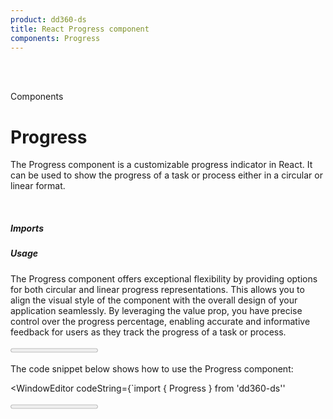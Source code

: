 ```yaml
---
product: dd360-ds
title: React Progress component
components: Progress
---
```


<br />
<br />

<Label>Components</Label>

# <span name="floating-nav">Progress</span>

The Progress component is a customizable progress indicator in React. It can be used to show 
the progress of a task or process either in a circular or linear format.

<br />

##### <span name="floating-nav">Imports</span>

<WindowEditor codeString="import { Progress } from 'dd360-ds'" />
<WindowEditor codeString="import Progress from 'dd360-ds/Progress'" />

##### <span name="floating-nav">Usage</span>

The Progress component offers exceptional flexibility by providing options for both circular 
and linear progress representations. This allows you to align the visual style of the component 
with the overall design of your application seamlessly. By leveraging the value prop, you have 
precise control over the progress percentage, enabling accurate and informative feedback for 
users as they track the progress of a task or process.

<ContainerComponentDoc>
  <Progress value={60} />
</ContainerComponentDoc>

The code snippet below shows how to use the Progress component:

<WindowEditor
    codeString={`import { Progress } from 'dd360-ds''

<Progress value={60} />
`}/>

<br />

##### <span name="floating-nav">Progress circle</span>

The Progress Circle component is a circular representation of the progress indicator. It can be 
implemented by specifying the type prop as 'circle' when using the Progress component. By 
customizing properties such as circleSize, lineWidth, and lineCap, you can easily create visually 
appealing circular progress indicators.

<ContainerComponentDoc>
  <Progress value={30} circleSize={100} lineWidth={4} lineCap='round' />
</ContainerComponentDoc>

<WindowEditor
    codeString={`import { Progress } from 'dd360-ds''

 <Progress 
   value={30} 
   circleSize={100} 
   lineWidth={4} 
   lineCap='round' 
 />
`}/>

<br />
##### <span name="floating-nav">Progress linear</span>

The Progress Linear component provides a linear representation of the progress indicator. It is 
implemented by setting the type prop as 'linear' when using the Progress component. With adjustable 
properties like width, height, and lineCap, you can seamlessly integrate the linear progress 
indicator into different layouts and designs. 

<ContainerComponentDoc>
  <Progress type='linear' value={60} width='50%' height='15px' lineCap='round' className='mb-2'/>
  <Progress type='linear' value={60} />
</ContainerComponentDoc>

<WindowEditor
    codeString={`import { Progress } from 'dd360-ds''

<Progress type='linear' value={60} width='50%' height='15px' lineCap='round' className='mb-2'/>
<Progress type='linear' value={60} />
`}/>

<br />
##### <span name="floating-nav">Custom colors</span>

The Progress component provides the flexibility to customize the colors of the progress indicators 
to match the visual style of your application. By specifying properties such as progressLineColor 
and backgroundLineColor, you can easily tailor the colors of the progress line or circle to create 
a cohesive and visually appealing user interface.

<ContainerComponentDoc>
  <Progress value={60}  progressLineColor='#f0ed7e' backgroundLineColor='#e7f9c4' />
  <Progress value={60}  progressLineColor='#7df0e4' backgroundLineColor='#d4fffb' type='linear' />
</ContainerComponentDoc>

<WindowEditor
    codeString={`import { Progress } from 'dd360-ds''

<Progress value={60}  progressLineColor='#f0ed7e' backgroundLineColor='#e7f9c4' />
<Progress value={60}  progressLineColor='#7df0e4' backgroundLineColor='#d4fffb' type='linear' />
`}/>

<br />
##### <span name="floating-nav">Line cap</span>

The Progress component provides the ability to customize the line cap style of the progress indicator. 
By selecting from options such as 'round', 'square', or 'butt', you can refine the visual appearance of 
the progress line. Note that when using the linear type, the 'square' and 'butt' line cap styles produce 
the same result.

<ContainerComponentDoc>
  <Progress value={60}  progressLineColor='#61d934' backgroundLineColor='#d7ffd3' lineCap='round'/>
  <Progress value={60} width='80%' height='12px'  progressLineColor='#ff7d40' backgroundLineColor='#ffdfd4' type='linear' lineCap='square' />
</ContainerComponentDoc>

<WindowEditor
    codeString={`import { Progress } from 'dd360-ds''

<Progress 
  value={60}  
  progressLineColor='#61d934' 
  backgroundLineColor='#d7ffd3' 
  lineCap='round'
/>
<Progress 
  value={60} 
  width='80%' 
  height='12px'  
  progressLineColor='#ff7d40' 
  backgroundLineColor='#ffdfd4' 
  type='linear' 
  lineCap='square' 
/>
`}/>

<br />
##### <span name="floating-nav">Indeterminate</span>

The Progress component offers an indeterminate mode that provides an animated representation of 
progress when the exact progress value is unknown or not applicable. This mode is useful in scenarios 
where the progress cannot be measured linearly or when the task duration is uncertain.

By setting the indeterminate prop to true, the Progress component displays an infinite animation, 
indicating that progress is being made without providing a specific progress value. This animated 
effect adds a visual cue to reassure users that the task is actively being worked on, even if the 
precise completion status cannot be determined.

<ContainerComponentDoc>
  <Progress value={60}  progressLineColor='#f0ed7e' backgroundLineColor='#e7f9c4' indeterminate/>
  <Progress value={60}  progressLineColor='#7df0e4' backgroundLineColor='#d4fffb' type='linear' indeterminate />
</ContainerComponentDoc>

<WindowEditor
    codeString={`import { Progress } from 'dd360-ds''

<Progress value={60}  progressLineColor='#f0ed7e' backgroundLineColor='#e7f9c4' indeterminate/>
<Progress value={60}  progressLineColor='#7df0e4' backgroundLineColor='#d4fffb' type='linear' indeterminate />
`}/>

<br />
##### <span name="floating-nav">Custom content</span>

The Progress component allows you to include custom content within the progress indicator using the children 
prop. This feature enhances the visual presentation by allowing you to add text, icons, or other React 
components alongside the progress indicator. 

<ContainerComponentDoc>
  <ProgressCustom/>
</ContainerComponentDoc>

<br />
##### <span name="floating-nav">Progress vs Spinner</span>

Progress component and the Spinner component can serve as visual indicators, but they have distinct 
functionalities and use cases.

The Progress component is used to display specific progress with a percentage value, allowing users 
to track task completion. It offers customization options and the ability to include custom content. 
Additionally, it can simulate a spinner animation using the indeterminate prop when there is no 
specific waiting time.

The Spinner component, on the other hand, is a simpler and lightweight loading indicator that indicates 
ongoing activity without providing precise progress information.

Consider using the Spinner component when you need a straightforward loading indicator, and opt for the 
Progress component for detailed progress feedback. Evaluate the requirements of your application to 
determine the most suitable choice.

<br />
<br />

##### <span name="floating-nav">API Reference</span>

<CustomTableDocs
  dataTable={[
    { title: 'type', default: 'circle', types: ['circle', 'linear'] },
    { title: 'value', default: '0', types: ['number'] },
    { title: 'width', default: '100%', types: ['number', 'string'] },
    { title: 'height', default: '6px', types: ['number', 'string'] },
    { title: 'circleSize', default: '80', types: ['number'] },
    { title: 'lineWidth', default: '8', types: ['number'] },
    { title: 'indeterminate', default: 'false', types: ['boolean'] },
    { title: 'progressLineColor', default: '#1d4ed8', types: ['string'] },
    { title: 'backgroundLineColor', default: '#e5e7eb', types: ['string'] },
    { title: 'lineCap', default: 'butt', types: ['round', 'square', 'butt'] },
    { title: 'children', default: 'null', types: ['ReactNode'] }
  ]}
/>

Note: This documentation assumes that the audience has basic knowledge of React
and how to use components in React applications.
